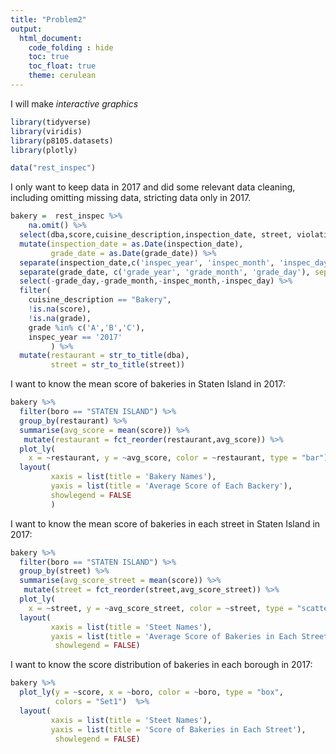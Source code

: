 ```yaml
---
title: "Problem2"
output: 
  html_document:
    code_folding : hide
    toc: true
    toc_float: true
    theme: cerulean
---
```


I will make _interactive graphics_

```r
library(tidyverse)
library(viridis)
library(p8105.datasets)
library(plotly)

data("rest_inspec")

```

I only want to keep data in 2017 and did some relevant data cleaning, including omitting missing data, stricting data only in 2017.
```r

bakery =  rest_inspec %>% 
    na.omit() %>%
  select(dba,score,cuisine_description,inspection_date, street, violation_code, violation_description,grade, grade_date, boro) %>%
  mutate(inspection_date = as.Date(inspection_date),
         grade_date = as.Date(grade_date)) %>% 
  separate(inspection_date,c('inspec_year', 'inspec_month', 'inspec_day'), sep = '-') %>% 
  separate(grade_date, c('grade_year', 'grade_month', 'grade_day'), sep = '-') %>% 
  select(-grade_day,-grade_month,-inspec_month,-inspec_day) %>% 
  filter(
    cuisine_description == "Bakery",
    !is.na(score),
    !is.na(grade),
    grade %in% c('A','B','C'),
    inspec_year == '2017'
         ) %>% 
  mutate(restaurant = str_to_title(dba),
         street = str_to_title(street)) 

```

I want to know the mean score of bakeries in Staten Island in 2017:
```r

bakery %>% 
  filter(boro == "STATEN ISLAND") %>% 
  group_by(restaurant) %>% 
  summarise(avg_score = mean(score)) %>% 
   mutate(restaurant = fct_reorder(restaurant,avg_score)) %>% 
  plot_ly(
    x = ~restaurant, y = ~avg_score, color = ~restaurant, type = "bar") %>% 
  layout(
         xaxis = list(title = 'Bakery Names'),
         yaxis = list(title = 'Average Score of Each Backery'),
         showlegend = FALSE
         )

```


I want to know the mean score of bakeries in each street in Staten Island in 2017:
```r
bakery %>% 
  filter(boro == "STATEN ISLAND") %>% 
  group_by(street) %>% 
  summarise(avg_score_street = mean(score)) %>% 
   mutate(street = fct_reorder(street,avg_score_street)) %>% 
  plot_ly(
    x = ~street, y = ~avg_score_street, color = ~street, type = "scatter") %>% 
  layout(
         xaxis = list(title = 'Steet Names'),
         yaxis = list(title = 'Average Score of Bakeries in Each Street'),
          showlegend = FALSE)

```

I want to know the score distribution of bakeries in each borough in 2017: 
```r
bakery %>% 
  plot_ly(y = ~score, x = ~boro, color = ~boro, type = "box",
          colors = "Set1")  %>% 
  layout(
         xaxis = list(title = 'Steet Names'),
         yaxis = list(title = 'Score of Bakeries in Each Street'),
          showlegend = FALSE)
```



